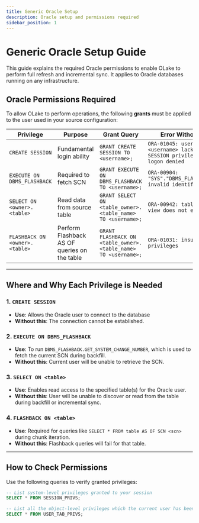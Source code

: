 ```yaml
---
title: Generic Oracle Setup
description: Oracle setup and permissions required
sidebar_position: 1
---
```

# Generic Oracle Setup Guide

This guide explains the required Oracle permissions to enable OLake to perform full refresh and incremental sync. It applies to Oracle databases running on any infrastructure.

## Oracle Permissions Required

To allow OLake to perform operations, the following **grants** must be applied to the user used in your source configuration:

| **Privilege**     | **Purpose** | **Grant Query** | **Error Without It** |
|---------------|-------------|----------------------|------------------------|
| `CREATE SESSION` | Fundamental login ability | `GRANT CREATE SESSION TO <username>;` | `ORA-01045: user <username> lacks CREATE SESSION privilege; logon denied` |
| `EXECUTE ON DBMS_FLASHBACK` | Required to fetch SCN | `GRANT EXECUTE ON DBMS_FLASHBACK TO <username>;` | `ORA-00904: "SYS"."DBMS_FLASHBACK": invalid identifier` |
| `SELECT ON <owner>.<table>` | Read data from source table | `GRANT SELECT ON <table_owner>.<table_name> TO <username>;` | `ORA-00942: table or view does not exist` |
| `FLASHBACK ON <owner>.<table>` | Perform Flashback AS OF queries on the table | `GRANT FLASHBACK ON <table_owner>.<table_name> TO <username>;` | `ORA-01031: insufficient privileges` |

---
## Where and Why Each Privilege is Needed

### 1. `CREATE SESSION`

- **Use**: Allows the Oracle user to connect to the database
- **Without this**: The connection cannot be established.

### 2. `EXECUTE ON DBMS_FLASHBACK`

- **Use**: To run `DBMS_FLASHBACK.GET_SYSTEM_CHANGE_NUMBER`, which is used to fetch the current SCN during backfill.
- **Without this**: Current user will be unable to retrieve the SCN.

### 3. `SELECT ON <table>`

- **Use**: Enables read access to the specified table(s) for the Oracle user.
- **Without this**: User will be unable to discover or read from the table during backfill or incremental sync.

### 4. `FLASHBACK ON <table>`

- **Use**: Required for queries like `SELECT * FROM table AS OF SCN <scn>` during chunk iteration.
- **Without this**: Flashback queries will fail for that table.

---

## How to Check Permissions

Use the following queries to verify granted privileges:

```sql
-- List system-level privileges granted to your session
SELECT * FROM SESSION_PRIVS;

-- List all the object-level privileges which the current user has been granted
SELECT * FROM USER_TAB_PRIVS;